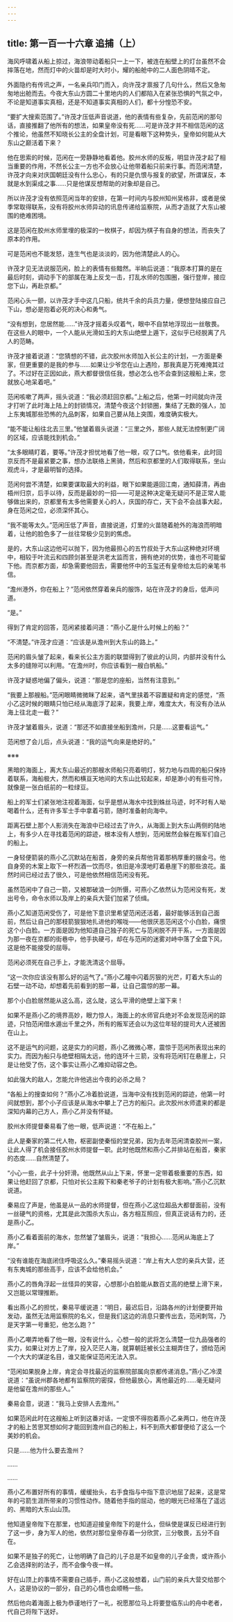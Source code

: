 ```yaml
---
---
---
```

title: 第一百一十六章 追捕（上）
---




海风呼啸着从船上掠过，海浪带动着船只一上一下，被连在船壁上的灯台虽然不会摔落在地，然而灯中的火苗却是时大时小，耀的船舱中的二人面色阴晴不定。

外面隐约有传讯之声，一名亲兵叩门而入，向许茂才禀报了几句什么，然后又急匆匆地出舱而去。今夜大东山方圆二十里地内的人们都陷入在紧张恐惧的气氛之中，不论是知道事实真相，还是不知道事实真相的人们，都十分惶恐不安。

“要扩大搜索范围了。”许茂才压低声音说道，他的表情有些复杂，先前范闲的那句话，直接推翻了他所有的想法，如果皇帝没有死……可是许茂才并不相信范闲的这个推论，他虽然不知晓长公主的全盘计划，可是看眼下这种势头，皇帝如何能从大东山之巅活着下来？

他在思索的时候，范闲在一旁静静地看着他。胶州水师的反叛，明显许茂才起了相当重要的作用，不然长公主一方也不会放心让他带着船只前来行事。而范闲清楚，许茂才向来对庆国朝廷没有什么忠心，有的只是仇恨与报复的欲望，所谓谋反，本就是水到渠成之事……只是他谋反想帮助的对象却是自己。

所以许茂才没有依照范闲当年的安排，在第一时间内与胶州知州吴格非，或者是侯季常取得联系，没有将胶州水师异动的讯息传递给监察院，从而才造就了大东山被围的绝难困境。

这是范闲在胶州水师里埋的极深的一枚棋子，却因为棋子有自身的想法，而丧失了原本的作用。

可是范闲也不能发怒，连生气也是淡淡的，因为他清楚此人的心。

许茂才见无法说服范闲，脸上的表情有些黯然。半晌后说道：“我原本打算的是在最后时刻，调动手下的部属在海上反戈一击，打乱水师的包围圈，强行登岸，接应您下山，再赴京都。”

范闲心头一颤，以许茂才手中这几只船，统共千余的兵员力量，便想登陆接应自己下山，想必是抱着必死的决心和勇气。

“没有想到，您居然能……”许茂才摇着头叹着气，眼中不自禁地浮现出一丝敬畏。在这些人的眼中，一个人能从光滑如玉的大东山绝壁上遁下，这似乎已经脱离了凡人的范畴。

许茂才接着说道：“您猜想的不错，此次胶州水师加入长公主的计划，一方面是秦家，但更重要的是我的参与……如果让少爷您在山上遇险，那我真是万死难掩其过了。不过好在正因如此，燕大都督很信任我，想必怎么也不会查到这艘船上来，您就放心地呆着吧。”

范闲咳嗽了两声，摇头说道：“我必须赶回京都。”上船之后，他第一时间就向许茂才打听了此时海上陆上的封锁情况，清楚今夜这个封锁圈，集结了无数的强人，加上东夷城那些恐怖的九品刺客，如果自己要从陆上突围，难度确实极大。

“能不能让船往北去三里。”他皱着眉头说道：“三里之外，那些人就无法控制更广阔的区域，应该能找到机会。”

“太多眼睛盯着，要等。”许茂才担忧地看了他一眼，叹了口气。依他看来，此时回京反而不是最紧要之事，想办法联络上黑骑，然后和京都里的人们取得联系，坐山观虎斗，才是最明智的选择。

范闲何尝不清楚，如果要谋取最大的利益，眼下如果能遁回江南，通知薛清，再由梧州归京，后手以待，反而是最妙的一招——可是这种决定毫无疑问不是正常人能够做出来的，京都里有太多他需要关心的人，庆国的存亡，天下会不会战事大起，身在范闲之位，必须深怀其心。

“我不能等太久。”范闲压低了声音，直接说道，灯里的火苗随着舱外的海浪而明暗着，让他的脸色多了一丝往常极少见到的焦虑。

是的，大东山这边他可以抛下，因为他最担心的五竹叔处于大东山这种绝对环境中，相较于叶流云和四顾剑甚至是洪老太监而言，拥有绝对的优势，谁也不可能留下他。而京都方面，却急需要他回去，需要他怀中的玉玺还有皇帝给太后的亲笔书信。

“澹州港外，你在船上？”范闲依然穿着亲兵的服饰，站在许茂才的身后，低声问道。

“是。”

得到了肯定的回答，范闲紧接着问道：“燕小乙是什么时候上的船？”

“不清楚。”许茂才应道：“应该是从澹州到大东山的路上。”

范闲的眉头皱了起来，看来长公主方面的联盟得到了彼此的认同，内部并没有什么太多的缝隙可以利用。“在澹州时，你应该看到一艘白帆船。”

许茂才疑惑地偏了偏头，说道：“那是您的座船，当然有注意到。”

“我要上那艘船。”范闲眼睛微微眯了起来，语气里挟着不容置疑和肯定的感觉，“燕小乙这时候的眼睛只怕已经从海底浮了起来，我要上岸，难度太大，有没有办法从海上往北走一截？”

许茂才皱着眉头，说道：“那还不如直接坐船到澹州，只是……这要看运气。”

范闲想了会儿后，点头说道：“我的运气向来是绝好的。”

※※※

黑暗的海面上，离大东山最近的那艘水师船只亮着明灯，努力地与四周的船只保持着联系，海船极大，然而和横亘天地间的大东山比较起来，却是渺小的有些可怜，就像是一张白纸前的一粒绿豆。

船上的军士们紧张地注视着海面，似乎是想从海水中找到蛛丝马迹，时不时有人呦喝着什么，还有许多军士手中拿着弓箭，随时准备射向海中。

距离石壁上那个人影消失在海浪中已经过去了许久，从海面上到大东山两侧的陆地上，有多少人在寻找着范闲的踪迹，根本没有人想到，范闲居然会躲在叛军们自己的船上。

一身轻便箭装的燕小乙沉默站在船首，身旁的亲兵帮他背着那柄厚重的捆金弓。他自身旁的木案上取下一杯烈酒一饮而尽，依旧是冷漠地盯着悬崖下的那些浪花。虽然时间已经过去了很久，可是他依然相信范闲没有死。

虽然范闲中了自己一箭，又被那破浪一剑所慑，可燕小乙依然认为范闲没有死，发出号令，命令水师以及岸上的亲兵大营们加紧了侦缉。

燕小乙知道范闲受伤了，可是他下意识里希望范闲还活着，最好能够活到自己面前，然后让自己的那枝箭狠狠地扎进他的喉咙——他很厌恶范闲这个小白脸，痛恨这个小白脸。一方面是因为他知道自己独子的死亡与范闲脱不开干系，一方面是因为那一夜在京都的街巷中，他手执硬弓，却在与范闲的迷雾对峙中落了全盘下风，这是他不能接受的屈辱。

范闲必须死在自己手上，才能洗清这个屈辱。

“这一次你应该没有那么好的运气了。”燕小乙瞳中闪着厉狠的光芒，盯着大东山的石壁一动不动，却想着先前看到的那一幕，让自己震惊的那一幕。

那个小白脸居然能从这么高，这么陡，这么平滑的绝壁上溜下来！

如果不是燕小乙的境界高妙，眼力惊人，海面上的水师官兵绝对不会发现范闲的踪迹，只怕范闲借水遁出千里之外，所有的叛军还会以为这位年轻的提司大人还被困在山上。

这不是运气的问题，这是实力的问题，燕小乙微微心寒，震惊于范闲所表现出来的实力。而因为船只与绝壁相隔太远，他的连环十三箭，没有将范闲钉在悬崖上，只是让他受了伤，这个事实让燕小乙难抑动容之色。

如此强大的敌人，怎能允许他逃出今夜的必杀之局？

“各船上的搜查如何？”燕小乙冷着脸说道，当海中没有找到范闲的踪迹，他第一时间就想到，那个小子应该是从海水中攀上了己方的船只。此次胶州水师遣来的都是深知内幕的己方人，燕小乙并没有怀疑。

胶州水师提督秦易看了他一眼，低声说道：“不在船上。”

此人是秦家的第二代人物，枢密副使秦恒的堂兄弟，因为去年范闲清查胶州一案，让此人得了机会接任胶州水师提督一职。此时他既然和燕小乙并排站在船首，秦家的态度……自然清楚了。

“小心一些，此子十分奸滑。他既然从山上下来，怀里一定带着极重要的东西，如果让他赶回了京都，只怕对长公主殿下和秦老爷子的计划有极大影响。”燕小乙沉默说道。

秦易应了声是，他虽是从一品的水师提督，但在燕小乙这位超品大都督面前，没有一丝硬气的资格，尤其是此次围杀大东山，各方相互照应，但真正说话有力的，还是燕小乙。

燕小乙看着面前的海水，忽然皱了皱眉头，说道：“我担心……范闲从海底上了岸。”

“没有谁能在海底闭住呼吸这么久。”秦易摇头说道：“岸上有大人您的亲兵大营，还有东夷城的那些高手，应该不会给他机会。”

燕小乙的唇角浮起一丝怪异的笑容，心想那小白脸能从数百丈高的绝壁上滑下来，又岂能以常理推断。

看出燕小乙的担忧，秦易平缓说道：“明日，最迟后日，沿路各州的计划便要开始发动，虽然无法用监察院的名义，但是我们这边的消息只要传出去，范闲刺驾，乃是天字第一号重犯，他怎么跑？”

燕小乙嘲弄地看了他一眼，没有说什么，心想一般的武将怎么清楚一位九品强者的实力，如果让对方上了岸，投入茫茫人海，就算朝廷被长公主糊弄住了，颁给范闲一个大大的谋逆名目，谁又能保证范闲无法入京。

“范闲如果脱身上岸，肯定会寻找最近的监察院部属向京都传递消息。”燕小乙冷漠说道：“虽说州郡各地都有监察院的密探，但他最放心，离他最近的……毫无疑问是他留在澹州的那些人。”

秦易会意，说道：“我马上安排人去澹州。”

如果范闲此时在这艘船上听到这番对话，一定恨不得抱着燕小乙亲两口，他在许茂才的船上苦思冥想如何才能回到澹州自己的船上，料不到燕大都督便给了这么一个美妙的机会。

只是……他为什么要去澹州？

……

……

燕小乙布置好所有的事情，缓缓抬头，右手食指与中指下意识地屈了起来，这是常年的弓箭生涯所带来的习惯性动作。随着他手指的屈动，他的眼光已经落在了遥远的、黑暗的大东山山顶。

他知道皇帝陛下在那里，也知道迎接皇帝陛下的是什么，但纵使是谋反已经进行到了这一步，身为军人的他，依然对那位皇帝存着一分欣赏，三分敬畏，五分不自在。

如果不是独子的死亡，让他明确了自己的儿子总是不如皇帝的儿子金贵，或许燕小乙会选择别的法子，而不会像今夜一样。

好在山顶上的事情不需要自己插手，燕小乙这般想着，山门前的亲兵大营交给那个人，这是协议的一部分，自己的心情也会顺畅一些。

然后他向着海面上极为恭谨地行了一礼，祝愿那位马上将要登临东山的舟中老者，代自己将陛下送好。